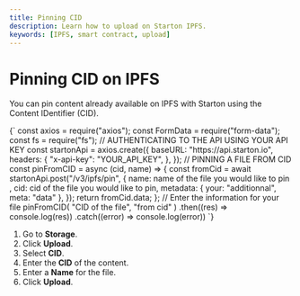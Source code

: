 ```yaml
---
title: Pinning CID 
description: Learn how to upload on Starton IPFS.
keywords: [IPFS, smart contract, upload]
---
```



# Pinning CID on IPFS

You can pin content already available on IPFS with Starton using the Content IDentifier (CID).

<Tabs>
<TabItem value="code" label="From Code">
<CodeBlock language="jsx" showLineNumbers>
{`  const axios = require("axios");
    const FormData = require("form-data");
    const fs = require("fs");
    // AUTHENTICATING TO THE API USING YOUR API KEY
    const startonApi = axios.create({
      baseURL: "https://api.starton.io",
      headers: {
        "x-api-key": "YOUR_API_KEY",
      },
    });
    // PINNING A FILE FROM CID
    const pinFromCID = async (cid, name) => {
    const fromCid = await startonApi.post("/v3/ipfs/pin", {
      name: name of the file you would like to pin ,
      cid: cid of the file you would like to pin,
      metadata: { your: "additionnal", meta: "data" },
    });
    return fromCid.data;
  };
  // Enter the information for your file
  pinFromCID(
    "CID of the file",
    "from cid"
  )
    .then((res) => console.log(res))
    .catch((error) => console.log(error))
`}
</CodeBlock>
</TabItem>
<TabItem value="dashboard" label="From Dashboard">

1. Go to **Storage**.
1. Click **Upload**.
1. Select **CID**.
1. Enter the **CID** of the content.
1. Enter a **Name** for the file.
1. Click **Upload**.

</TabItem>
</Tabs>
